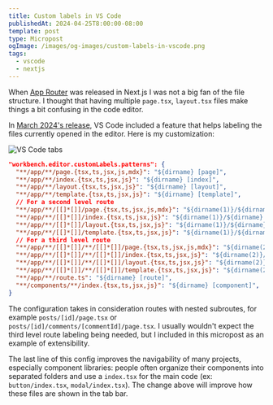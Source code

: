 ```yaml
---
title: Custom labels in VS Code
publishedAt: 2024-04-25T8:00:00-08:00
template: post
type: Micropost
ogImage: /images/og-images/custom-labels-in-vscode.png
tags: 
  - vscode
  - nextjs
---
```


When <A href="https://nextjs.org/docs/app">App Router</A> was released in Next.js I was not a big fan of the file structure. I thought that having multiple `page.tsx`, `layout.tsx` files make things a bit confusing in the code editor.

In [March 2024's release](https://code.visualstudio.com/updates/v1_88#_custom-labels-for-open-editors), VS Code included a feature that helps labeling the files currently opened in the editor. Here is my customization:

![VS Code tabs](/wp-content/uploads/2024/04/vscode-tabs.jpg)

```json
"workbench.editor.customLabels.patterns": {
  "**/app/**/page.{tsx,ts,jsx,js,mdx}": "${dirname} [page]",
  "**/app/**/index.{tsx,ts,jsx,js}": "${dirname} [index]",
  "**/app/**/layout.{tsx,ts,jsx,js}": "${dirname} [layout]",
  "**/app/**/template.{tsx,ts,jsx,js}": "${dirname} [template]",
  // For a second level route
  "**/app/**/[[]*[]]/page.{tsx,ts,jsx,js,mdx}": "${dirname(1)}/${dirname} [page]",
  "**/app/**/[[]*[]]/index.{tsx,ts,jsx,js}": "${dirname(1)}/${dirname} [index]",
  "**/app/**/[[]*[]]/layout.{tsx,ts,jsx,js}": "${dirname(1)}/${dirname} [layout]",
  "**/app/**/[[]*[]]/template.{tsx,ts,jsx,js}": "${dirname(1)}/${dirname} [template]",
  // For a third level route
  "**/app/**/[[]*[]]/**/[[]*[]]/page.{tsx,ts,jsx,js,mdx}": "${dirname(2)}/${dirname(1)}/${dirname} [page]",
  "**/app/**/[[]*[]]/**/[[]*[]]/index.{tsx,ts,jsx,js}": "${dirname(2)}/${dirname(1)}/${dirname} [index]",
  "**/app/**/[[]*[]]/**/[[]*[]]/layout.{tsx,ts,jsx,js}": "${dirname(2)}/${dirname(1)}/${dirname} [layout]",
  "**/app/**/[[]*[]]/**/[[]*[]]/template.{tsx,ts,jsx,js}": "${dirname(2)}/${dirname(1)}/${dirname} [template]",
  "**/app/**/route.ts": "${dirname} [route]",
  "**/components/**/index.{tsx,ts,jsx,js}": "${dirname} [component]", 
}
```

The configuration takes in consideration routes with nested subroutes, for example `posts/[id]/page.tsx` or `posts/[id]/comments/[commentId]/page.tsx`. I usually wouldn't expect the third level route labeling being needed, but I included in this micropost as an example of extensibility.

The last line of this config improves the navigability of many projects, especially component libraries: people often organize their components into separated folders and use a `index.tsx` for the main code (ex: `button/index.tsx`, `modal/index.tsx`). The change above will improve how these files are shown in the tab bar.